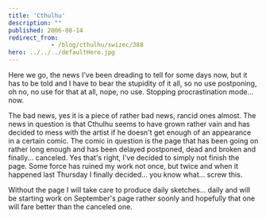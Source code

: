 ```yaml
---
title: 'Cthulhu'
description: ""
published: 2006-08-14
redirect_from: 
            - /blog/cthulhu/swizec/388
hero: ../../../defaultHero.jpg
---
```

Here we go, the news I&#x27;ve been dreading to tell for some days now, but it has to be told and I have to bear the stupidity of it all, so no use postponing, oh no, no use for that at all, nope, no use. Stopping procrastination mode... now.

The bad news, yes it is a piece of rather bad news, rancid ones almost. The news in question is that Cthulhu seems to have grown rather vain and has decided to mess with the artist if he doesn&#x27;t get enough of an appearance in a certain comic. The comic in question is the page that has been going on rather long enough and has been delayed postponed, dead and broken and finally... canceled. Yes that&#x27;s right, I&#x27;ve decided to simply not finish the page. Some force has ruined my work not once, but twice and when it happened last Thursday I finally decided... you know what... screw this.

Without the page I will take care to produce daily sketches... daily and will be starting work on September&#x27;s page rather soonly and hopefully that one will fare better than the canceled one.
